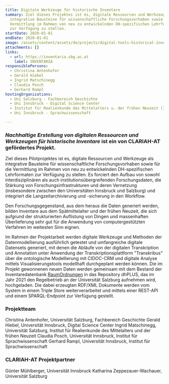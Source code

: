 ```yaml
---
title: Digitale Werkzeuge für historische Inventare
summary: Ziel dieses Projektes ist es, digitale Ressourcen und Werkzeuge als
  integrative Bausteine für wissenschaftliche Forschungsvorhaben sowie für die
  Vermittlung im Rahmen von neu zu entwickelnden DH-spezifischen Lehrformaten
  zur Verfügung zu stellen.
startDate: 2020-01-01
endDate: 2020-01-01
image: /assets/content/assets/de/projects/digital-tools-historical-inventories/logo2_neu.png
attachments: []
links:
  - url: https://inventaria.sbg.ac.at
    label: INVENTARIA
responsiblePersons:
  - Christina Antenhofer
  - Gerald Hiebel
  - Ingrid Matschinegg
  - Claudia Posch
  - Gerhard Rampl
hostingOrganizations:
  - Uni Salzburg - Fachbereich Geschichte
  - Uni Innsbruck - Digital Science Center
  - Institut für Realienkunde des Mittelalters u. der frühen Neuzeit (IMAREAL)
  - Uni Innsbruck - Sprachwissenschaft

---
```

### _**Nachhaltige Erstellung von digitalen Ressourcen und Werkzeugen**_ **_für historische Inventare_ ist ein von CLARIAH-AT gefördertes Projekt.**

Ziel dieses Pilotprojektes ist es, digitale Ressourcen und Werkzeuge als integrative Bausteine für wissenschaftliche Forschungsvorhaben sowie für die Vermittlung im Rahmen von neu zu entwickelnden DH-spezifischen Lehrformaten zur Verfügung zu stellen. Es forciert den Aufbau von sowohl interdisziplinären als auch institutionsübergreifenden Forschungsdaten, die Stärkung von Forschungsinfrastrukturen und deren Vernetzung (insbesondere zwischen den Universitäten Innsbruck und Salzburg) und integriert die Langzeitarchivierung und -sicherung in den Workflow.

Den Forschungsgegenstand, aus dem heraus die Daten generiert werden, bilden Inventare aus dem Spätmittelalter und der frühen Neuzeit, die sich aufgrund der strukturierten Auflistung von Dingen und massenhaften Überlieferung sehr gut für die Anwendung von computergestützten Verfahren im weitesten Sinn eignen.

Im Rahmen der Projektarbeit werden digitale Werkzeuge und Methoden der Datenmodellierung ausführlich getestet und umfangreiche digitale Datensets generiert, mit denen die Abläufe von der digitalen Transkription und Annotation unter Anwendung der Transkriptionsplattform "Transkribus" über die ontologische Modellierung mit CIDOC-CRM und digitale Analyse mittels Visualisierungstools modellhaft durchgeplant werden können. Die im Projekt gewonnenen neuen Daten werden gemeinsam mit dem Bestand der Inventaredatenbank [RaumOrdnungen](http://raumordnungen.imareal.sbg.ac.at) in das Repository dhPLUS, das im Jahr 2021 den Regelbetrieb an der Universität Salzburg aufnehmen wird, hochgeladen. Die dabei erzeugten RDF/XML Dokumente werden vom System in einem Triple Store weiterverarbeitet und mittels einer REST-API und einem SPARQL-Endpoint zur Verfügung gestellt.

### **Projektteam**

Christina Antenhofer, Universität Salzburg, Fachbereich Geschichte
Gerald Hiebel, Universität Innsbruck, Digital Science Center
Ingrid Matschinegg, Universität Salzburg, Institut für Realienkunde des Mittelalters und der frühen Neuzeit
Claudia Posch, Universität Innsbruck, Institut für Sprachwissenschaft
Gerhard Rampl, Universität Innsbruck, Institut für Sprachwissenschaft

### **CLARIAH-AT Projektpartner**

Günter Mühlberger, Universität Innsbruck
Katharina Zeppezauer-Wachauer, Universität Salzburg
